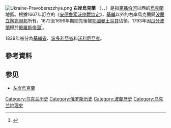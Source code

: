 [[File:Ukraine-Pravoberezzhya.png|thumb]]
'''右岸烏克蘭''' （{{lang-uk|Правобережна Україна}}、{{lang-ru|Правобережная Украина}}、{{lang-pl|Ukraina Prawobrzeżna}}）是指[[第聶伯河|第聶伯河]]以西的[[烏克蘭|烏克蘭]]地區。根據1667年訂立的《[[安德魯索沃停戰協定|安德魯索沃停戰協定]]》，[[基輔|基輔]]以外的右岸烏克蘭歸[[波蘭立陶宛聯邦|波蘭立陶宛聯邦]]所有。1672至1699年期間先後被[[奥斯曼帝国|鄂圖曼土耳其]]佔領。1793年因[[瓜分波蘭|瓜分波蘭]]歸於[[俄羅斯帝國|俄羅斯帝國]]<ref>{{Cite book|url=https://books.google.es/books?id=HNIs9O3EmtQC|publisher=University of Toronto Press|date=2009|isbn=978-1-4426-0991-4|language=en|first=Orest|last=Subtelny|title=Ukraine: A History|access-date=2022-03-20|archive-date=2022-03-20|archive-url=https://web.archive.org/web/20220320021742/https://books.google.es/books?id=HNIs9O3EmtQC|dead-url=no}}</ref>。

1839年被分為[[基輔省|基輔省]]、[[波多利亞省|波多利亞省]]和[[沃利尼亞省|沃利尼亞省]]。

==參考資料==
{{reflist}}

==参见==
* [[左岸烏克蘭|左岸烏克蘭]]

[[Category:乌克兰历史|Category:乌克兰历史]]
[[Category:俄罗斯历史|Category:俄罗斯历史]]
[[Category:波蘭歷史|Category:波蘭歷史]]
[[Category:乌克兰地理史|Category:乌克兰地理史]]